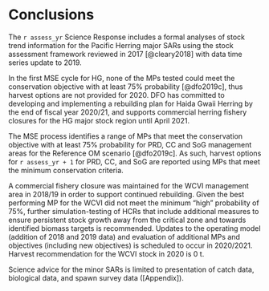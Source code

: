 # Conclusions

The `r assess_yr` Science Response includes a formal analyses of stock trend information for the Pacific Herring major SARs
using the stock assessment framework reviewed in 2017 [@cleary2018] with data time series update to 2019.

In the first MSE cycle for HG, none of the MPs tested could meet the conservation objective with at least 75% probability [@dfo2019c],
thus harvest options are not provided for 2020.
DFO has committed to developing and implementing a rebuilding plan for Haida Gwaii Herring by the end of fiscal year 2020/21,
and supports commercial herring fishery closures for the HG major stock region until April 2021.

The MSE process identifies a range of MPs that meet the conservation objective with at least 75% probability for PRD, CC and SoG management areas for the Reference OM scenario [@dfo2019c].
As such, harvest options for `r assess_yr + 1` for PRD, CC, and SoG are reported using MPs that meet the minimum conservation criteria.

A commercial fishery closure was maintained for the WCVI management area in 2018/19 in order to support continued rebuilding.
Given the best performing MP for the WCVI did not meet the minimum "high" probability of 75%,
further simulation-testing of HCRs that include additional measures to ensure persistent stock growth away from the critical zone and towards identified biomass targets is recommended.
Updates to the operating model (addition of 2018 and 2019 data) and evaluation of additional MPs and objectives (including new objectives) is scheduled to occur in 2020/2021.
Harvest recommendation for the WCVI stock in 2020 is 0&nbsp;t.

Science advice for the minor SARs is limited to presentation of catch data, biological data, and spawn survey data ([Appendix]).
